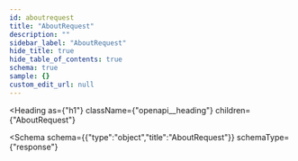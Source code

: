 ```yaml
---
id: aboutrequest
title: "AboutRequest"
description: ""
sidebar_label: "AboutRequest"
hide_title: true
hide_table_of_contents: true
schema: true
sample: {}
custom_edit_url: null
---
```



<Heading
  as={"h1"}
  className={"openapi__heading"}
  children={"AboutRequest"}
>
</Heading>





<Schema
  schema={{"type":"object","title":"AboutRequest"}}
  schemaType={"response"}
>
  
</Schema>
            